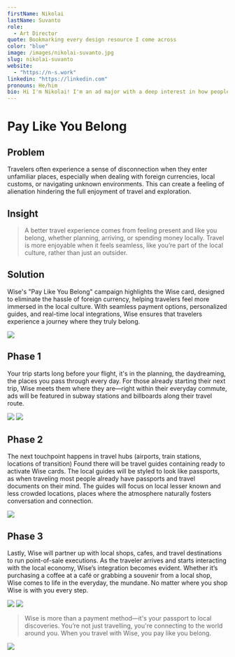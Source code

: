 ```yaml
---
firstName: Nikolai
lastName: Suvanto
role:
  - Art Director
quote: Bookmarking every design resource I come across
color: "blue"
image: /images/nikolai-suvanto.jpg
slug: nikolai-suvanto
website:
  - "https://n-s.work"
linkedin: "https://linkedin.com"
pronouns: He/him
bio: Hi I'm Nikolai! I'm an ad major with a deep interest in how people connect—with each other, with ideas, and with the world around them. I also have a not-so-small obsession with archiving, documenting, and saving just about everything around me. I believe connection is the core of all great advertising, and I’m hooked on exploring how storytelling and design can foster those connections.
---
```


# Pay Like You Belong

## Problem

Travelers often experience a sense of disconnection when they enter unfamiliar places, especially when dealing with foreign currencies, local customs, or navigating unknown environments. This can create a feeling of alienation hindering the full enjoyment of travel and exploration.

## Insight

> A better travel experience comes from feeling present and like you belong, whether planning, arriving, or spending money locally. Travel is more enjoyable when it feels seamless, like you’re part of the local culture, rather than just an outsider.

## Solution

Wise's "Pay Like You Belong" campaign highlights the Wise card, designed to eliminate the hassle of foreign currency, helping travelers feel more immersed in the local culture. With seamless payment options, personalized guides, and real-time local integrations, Wise ensures that travelers experience a journey where they truly belong.

![](/media/nikolai-suvanto/subway-3-poster-mock.jpg)

## Phase 1

Your trip starts long before your flight, it's in the planning, the daydreaming, the places you pass through every day. For those already starting their next trip, Wise meets them where they are—right within their everyday commute, ads will be featured in subway stations and billboards along their travel route.

![](/media/nikolai-suvanto/triposter-ooh.jpg)
![](/media/nikolai-suvanto/traffic-billboard-mock.jpg)

## Phase 2

The next touchpoint happens in travel hubs (airports, train stations, locations of transition) Found there will be travel guides containing ready to activate Wise cards. The local guides will be styled to look like passports, as when traveling most people already have passports and travel documents on their mind. The guides will focus on local lesser known and less crowded locations, places where the atmosphere naturally fosters conversation and connection.

![](/media/nikolai-suvanto/wise-passport-mock.jpg)

## Phase 3

Lastly, Wise will partner up with local shops, cafes, and travel destinations to run point-of-sale executions. As the traveler arrives and starts interacting with the local economy, Wise’s integration becomes evident. Whether it’s purchasing a coffee at a café or grabbing a souvenir from a local shop, Wise comes to life in the everyday, the mundane. No matter where you shop Wise is with you every step.

![](/media/nikolai-suvanto/cash-register-mock.jpeg)
![](/media/nikolai-suvanto/wise-instore-mock.jpg)

> Wise is more than a payment method—it's your passport to local discoveries. You’re not just travelling, you're connecting to the world around you. When you travel with Wise, you pay like you belong.

![](/media/nikolai-suvanto/atm-skin.jpg)
